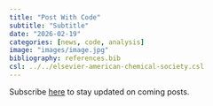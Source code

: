 ```yaml
---
title: "Post With Code"
subtitle: "Subtitle"
date: "2026-02-19"
categories: [news, code, analysis]
image: "images/image.jpg"
bibliography: references.bib
csl: ../../elsevier-american-chemical-society.csl
---
```


:::{.callout-tip}

Subscribe [here](https://bytesizedchem.substack.com/subscribe) to stay updated on coming posts.

:::

::: {#refs}
:::
